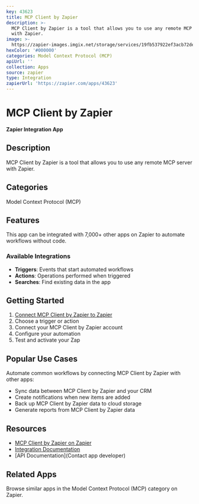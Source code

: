 ```yaml
---
key: 43623
title: MCP Client by Zapier
description: >-
  MCP Client by Zapier is a tool that allows you to use any remote MCP server
  with Zapier.
image: >-
  https://zapier-images.imgix.net/storage/services/19fb537922ef3acb72de1619d15d897b.png?auto=format%2Ccompress&ixlib=python-3.0.0&q=50
hexColor: '#000000'
categories: Model Context Protocol (MCP)
apiUrl: ''
collection: Apps
source: zapier
type: Integration
zapierUrl: 'https://zapier.com/apps/43623'
---
```

# MCP Client by Zapier

**Zapier Integration App**

## Description

MCP Client by Zapier is a tool that allows you to use any remote MCP server with Zapier.

## Categories

Model Context Protocol (MCP)

## Features

This app can be integrated with 7,000+ other apps on Zapier to automate workflows without code.

### Available Integrations

- **Triggers**: Events that start automated workflows
- **Actions**: Operations performed when triggered
- **Searches**: Find existing data in the app

## Getting Started

1. [Connect MCP Client by Zapier to Zapier](https://zapier.com/apps/43623)
2. Choose a trigger or action
3. Connect your MCP Client by Zapier account
4. Configure your automation
5. Test and activate your Zap

## Popular Use Cases

Automate common workflows by connecting MCP Client by Zapier with other apps:

- Sync data between MCP Client by Zapier and your CRM
- Create notifications when new items are added
- Back up MCP Client by Zapier data to cloud storage
- Generate reports from MCP Client by Zapier data

## Resources

- [MCP Client by Zapier on Zapier](https://zapier.com/apps/43623)
- [Integration Documentation](https://zapier.com/apps/43623/integrations)
- [API Documentation](Contact app developer)

## Related Apps

Browse similar apps in the Model Context Protocol (MCP) category on Zapier.
